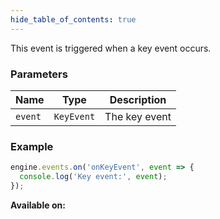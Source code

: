```yaml
---
hide_table_of_contents: true
---
```



This event is triggered when a key event occurs.

### Parameters

| Name    | Type       | Description   |
| ------- | ---------- | ------------- |
| `event` | `KeyEvent` | The key event |

### Example

```js
engine.events.on('onKeyEvent', event => {
  console.log('Key event:', event);
});
```

**Available on:** <ClientTag />
